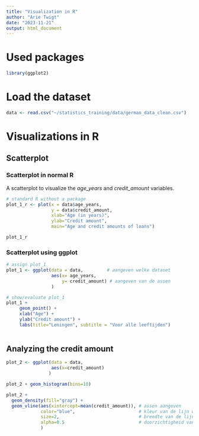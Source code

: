 ```yaml
---
title: "Visualization in R"
author: "Arie Twigt"
date: "2023-11-21"
output: html_document
---
```


# Used packages

```r
library(ggplot2)
```

# Load the dataset

```r
data <- read.csv("~/statistics_training/data/german_data_clean.csv")
```



# Visualizations in R

## Scatterplot

### Scatterplot in normal R

A scatterplot to visualize the *age_years* and *credit_amount* variables.

```r
# standard R without a package
plot_1_r <- plot(x = data$age_years,
                 y = data$credit_amount,
                 xlab="Age (in years)",
                 ylab="Credit amount",
                 main="Age and credit amounts of loans")

plot_1_r
```


### Scatterplot using ggplot


```r
# assign plot_1
plot_1 <- ggplot(data = data,         # aangeven welke dataset
                 aes(x= age_years,
                     y= credit_amount) # aangeven van de assen
                 )     

# show/evaluate plot_1
plot_1 + 
     geom_point() +
     xlab("Age") + 
     ylab("Credit amount") +
     labs(title="Leningen", subtitle = "Voor alle leeftijden")
     
```

## Analyzing the credit amount



```r
plot_2 <- ggplot(data = data,
                 aes(x=credit_amount)
                )

plot_2 + geom_histogram(bins=10)
```


```r
plot_2 + 
  geom_density(fill="gray") +
  geom_vline(aes(xintercept=mean(credit_amount)), # assen aangeven
             color="blue",                        # kleur van de lijn weergeven
             size=2,                              # breedte van de lijn
             alpha=0.5                            # doorzichtigheid van de lijn
             )
```


